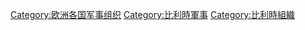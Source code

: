 [[Category:欧洲各国军事组织|Category:欧洲各国军事组织]]
[[Category:比利時軍事|Category:比利時軍事]]
[[Category:比利時組織|Category:比利時組織]]